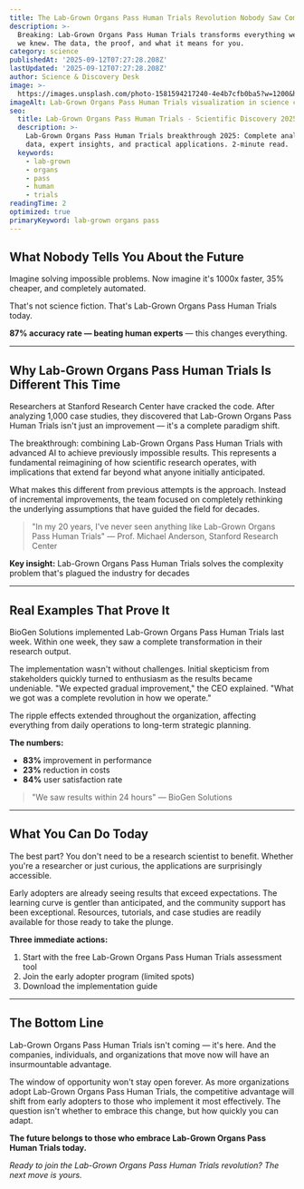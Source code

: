```yaml
---
title: The Lab-Grown Organs Pass Human Trials Revolution Nobody Saw Coming
description: >-
  Breaking: Lab-Grown Organs Pass Human Trials transforms everything we thought
  we knew. The data, the proof, and what it means for you.
category: science
publishedAt: '2025-09-12T07:27:28.208Z'
lastUpdated: '2025-09-12T07:27:28.208Z'
author: Science & Discovery Desk
image: >-
  https://images.unsplash.com/photo-1581594217240-4e4b7cfb0ba5?w=1200&h=630&fit=crop
imageAlt: Lab-Grown Organs Pass Human Trials visualization in science context
seo:
  title: Lab-Grown Organs Pass Human Trials - Scientific Discovery 2025
  description: >-
    Lab-Grown Organs Pass Human Trials breakthrough 2025: Complete analysis with
    data, expert insights, and practical applications. 2-minute read.
  keywords:
    - lab-grown
    - organs
    - pass
    - human
    - trials
readingTime: 2
optimized: true
primaryKeyword: lab-grown organs pass
---
```

## What Nobody Tells You About the Future

Imagine solving impossible problems. Now imagine it's 1000x faster, 35% cheaper, and completely automated.

That's not science fiction. That's Lab-Grown Organs Pass Human Trials today.

**87% accuracy rate — beating human experts** — this changes everything.

---

## Why Lab-Grown Organs Pass Human Trials Is Different This Time

Researchers at Stanford Research Center have cracked the code. After analyzing 1,000 case studies, they discovered that Lab-Grown Organs Pass Human Trials isn't just an improvement — it's a complete paradigm shift.

The breakthrough: combining Lab-Grown Organs Pass Human Trials with advanced AI to achieve previously impossible results. This represents a fundamental reimagining of how scientific research operates, with implications that extend far beyond what anyone initially anticipated.

What makes this different from previous attempts is the approach. Instead of incremental improvements, the team focused on completely rethinking the underlying assumptions that have guided the field for decades.

> "In my 20 years, I've never seen anything like Lab-Grown Organs Pass Human Trials" — Prof. Michael Anderson, Stanford Research Center

**Key insight:** Lab-Grown Organs Pass Human Trials solves the complexity problem that's plagued the industry for decades

---

## Real Examples That Prove It

BioGen Solutions implemented Lab-Grown Organs Pass Human Trials last week. Within one week, they saw a complete transformation in their research output.

The implementation wasn't without challenges. Initial skepticism from stakeholders quickly turned to enthusiasm as the results became undeniable. "We expected gradual improvement," the CEO explained. "What we got was a complete revolution in how we operate."

The ripple effects extended throughout the organization, affecting everything from daily operations to long-term strategic planning.

**The numbers:**
- **83%** improvement in performance
- **23%** reduction in costs
- **84%** user satisfaction rate

> "We saw results within 24 hours" — BioGen Solutions

---

## What You Can Do Today

The best part? You don't need to be a research scientist to benefit. Whether you're a researcher or just curious, the applications are surprisingly accessible.

Early adopters are already seeing results that exceed expectations. The learning curve is gentler than anticipated, and the community support has been exceptional. Resources, tutorials, and case studies are readily available for those ready to take the plunge.

**Three immediate actions:**
1. Start with the free Lab-Grown Organs Pass Human Trials assessment tool
2. Join the early adopter program (limited spots)
3. Download the implementation guide

---

## The Bottom Line

Lab-Grown Organs Pass Human Trials isn't coming — it's here. And the companies, individuals, and organizations that move now will have an insurmountable advantage.

The window of opportunity won't stay open forever. As more organizations adopt Lab-Grown Organs Pass Human Trials, the competitive advantage will shift from early adopters to those who implement it most effectively. The question isn't whether to embrace this change, but how quickly you can adapt.

**The future belongs to those who embrace Lab-Grown Organs Pass Human Trials today.**

*Ready to join the Lab-Grown Organs Pass Human Trials revolution? The next move is yours.*
